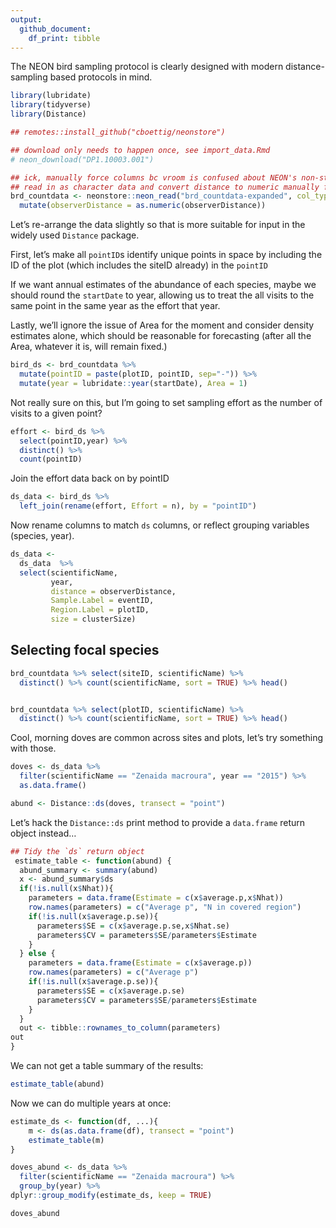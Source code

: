 ```yaml
---
output: 
  github_document:
    df_print: tibble
---
```


The NEON bird sampling protocol is clearly designed with modern distance-sampling
based protocols in mind.  



```r
library(lubridate)
library(tidyverse)
library(Distance)

## remotes::install_github("cboettig/neonstore")
```

```r
## download only needs to happen once, see import_data.Rmd
# neon_download("DP1.10003.001")

## ick, manually force columns bc vroom is confused about NEON's non-standard timestamp notation 
## read in as character data and convert distance to numeric manually for simplicity
brd_countdata <- neonstore::neon_read("brd_countdata-expanded", col_types = vroom::cols(.default = "c")) %>%
  mutate(observerDistance = as.numeric(observerDistance))
```



Let's re-arrange the data slightly so that is more suitable for input in the widely used `Distance` package.  


First, let's make all `pointID`s identify unique points in space
by including the ID of the plot (which includes the siteID already) 
in the `pointID`  

If we want annual estimates of the abundance of each species, maybe
we should round the `startDate` to year, allowing us to treat the all visits to the same point in the same year as the effort that year.

Lastly, we'll ignore the issue of Area for the moment and consider density estimates alone, which should be reasonable for forecasting (after all the Area, whatever it is, will remain fixed.)

```r
bird_ds <- brd_countdata %>% 
  mutate(pointID = paste(plotID, pointID, sep="-")) %>%
  mutate(year = lubridate::year(startDate), Area = 1)
```


Not really sure on this, but I'm going to set sampling effort as 
the number of visits to a given point?

```r
effort <- bird_ds %>% 
  select(pointID,year) %>% 
  distinct() %>% 
  count(pointID)
```

Join the effort data back on by pointID

```r
ds_data <- bird_ds %>%
  left_join(rename(effort, Effort = n), by = "pointID")
```

Now rename columns to match `ds` columns, or reflect grouping variables (species, year).

```r
ds_data <- 
  ds_data  %>% 
  select(scientificName, 
         year,
         distance = observerDistance, 
         Sample.Label = eventID, 
         Region.Label = plotID, 
         size = clusterSize)
```


 
## Selecting focal species

```r
brd_countdata %>% select(siteID, scientificName) %>%
  distinct() %>% count(scientificName, sort = TRUE) %>% head()


brd_countdata %>% select(plotID, scientificName) %>%
  distinct() %>% count(scientificName, sort = TRUE) %>% head()

```

Cool, morning doves are common across sites and plots, let's try something with those.

```r
doves <- ds_data %>% 
  filter(scientificName == "Zenaida macroura", year == "2015") %>% 
  as.data.frame()
```




```r
abund <- Distance::ds(doves, transect = "point")
```










Let's hack the `Distance::ds` print method to provide a `data.frame` return object instead...


```r

## Tidy the `ds` return object
 estimate_table <- function(abund) {
  abund_summary <- summary(abund)
  x <- abund_summary$ds
  if(!is.null(x$Nhat)){
    parameters = data.frame(Estimate = c(x$average.p,x$Nhat))
    row.names(parameters) = c("Average p", "N in covered region")
    if(!is.null(x$average.p.se)){
      parameters$SE = c(x$average.p.se,x$Nhat.se)
      parameters$CV = parameters$SE/parameters$Estimate
    }
  } else {
    parameters = data.frame(Estimate = c(x$average.p))
    row.names(parameters) = c("Average p")
    if(!is.null(x$average.p.se)){
      parameters$SE = c(x$average.p.se)
      parameters$CV = parameters$SE/parameters$Estimate
    }
  }
  out <- tibble::rownames_to_column(parameters)
out
}
```

We can not get a table summary of the results:

```r
estimate_table(abund)
```

Now we can do multiple years at once: 

```r

estimate_ds <- function(df, ...){
    m <- ds(as.data.frame(df), transect = "point")
    estimate_table(m)
}

doves_abund <- ds_data %>% 
  filter(scientificName == "Zenaida macroura") %>% 
  group_by(year) %>%
dplyr::group_modify(estimate_ds, keep = TRUE)

doves_abund
```

